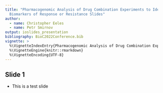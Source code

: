 ```yaml
---
title: "Pharmacogenomic Analysis of Drug Combination Experiments to Identify
  Biomarkers of Response or Resistance Slides"
author:
  - name: Christopher Eeles
  - name: Petr Smirnov
output: ioslides_presentation
bibliography: BioC2022Conference.bib
vignette: >
  %\VignetteIndexEntry{Pharmacogenomic Analysis of Drug Combination Experiments to Identify Biomarkers of Response or Resistance Slides}
  %\VignetteEngine{knitr::rmarkdown}
  %\VignetteEncoding{UTF-8}
---
```


## Slide 1

- This is a test slide
